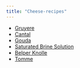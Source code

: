 ```yaml
---
title: "Cheese-recipes"
---
```


- [Gruyere](./recipes/gruyere.qmd)
- [Cantal](./recipes/cantal.qmd)
- [Gouda](./recipes/gouda.qmd)
- [Saturated Brine Solution](./recipes/saturated_brine.qmd)
- [Belper Knolle](./recipes/belper_knolle.qmd)
- [Tomme](./recipes/tomme.qmd)
